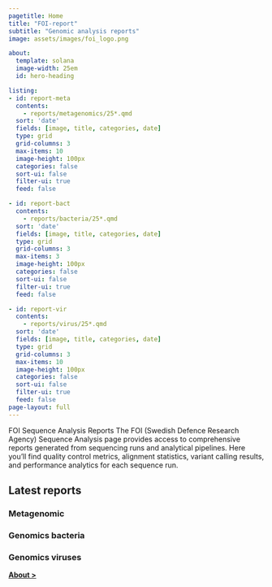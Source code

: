```yaml
---
pagetitle: Home
title: "FOI-report"
subtitle: "Genomic analysis reports"
image: assets/images/foi_logo.png

about:
  template: solana
  image-width: 25em
  id: hero-heading

listing:
- id: report-meta
  contents: 
    - reports/metagenomics/25*.qmd
  sort: 'date'
  fields: [image, title, categories, date]
  type: grid
  grid-columns: 3
  max-items: 10
  image-height: 100px
  categories: false
  sort-ui: false
  filter-ui: true
  feed: false

- id: report-bact
  contents: 
    - reports/bacteria/25*.qmd
  sort: 'date'
  fields: [image, title, categories, date]
  type: grid
  grid-columns: 3
  max-items: 3
  image-height: 100px
  categories: false
  sort-ui: false
  filter-ui: true
  feed: false

- id: report-vir
  contents: 
    - reports/virus/25*.qmd
  sort: 'date'
  fields: [image, title, categories, date]
  type: grid
  grid-columns: 3
  max-items: 10
  image-height: 100px
  categories: false
  sort-ui: false
  filter-ui: true
  feed: false
page-layout: full
---
```


::: { #hero-heading }

FOI Sequence Analysis Reports
The FOI (Swedish Defence Research Agency) Sequence Analysis page provides access to comprehensive reports generated from sequencing runs and analytical pipelines. Here you'll find quality control metrics, alignment statistics, variant calling results, and performance analytics for each sequence run. 



:::

## Latest reports
### Metagenomic
:::{ #report-meta }
:::
### Genomics bacteria
:::{ #report-bact }
:::
### Genomics viruses
:::{ #report-vir }
:::

[[**About >**]{.btn .btn-primary .btn-md}](about.qmd)